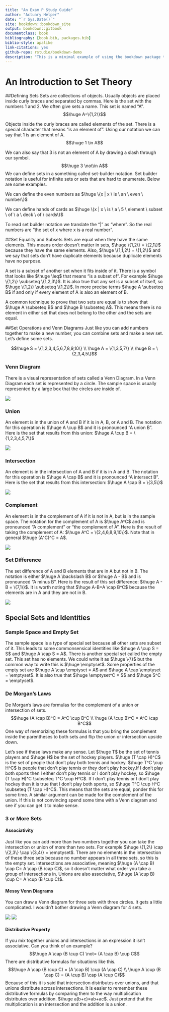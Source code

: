 ```yaml
--- 
title: "An Exam P Study Guide"
author: "Actuary Helper"
date: "`r Sys.Date()`"
site: bookdown::bookdown_site
output: bookdown::gitbook
documentclass: book
bibliography: [book.bib, packages.bib]
biblio-style: apalike
link-citations: yes
github-repo: rstudio/bookdown-demo
description: "This is a minimal example of using the bookdown package to write a book. The output format for this example is bookdown::gitbook."
---
```


# An Introduction to Set Theory
##Defining Sets
Sets are collections of objects. Usually objects are placed inside curly braces and separated by commas. Here is the set with the numbers 1 and 2. We often give sets a name. This set is named "A". $$\huge A=\{1,2\}$$ 

Objects inside the curly braces are called elements of the set. There is a special character that means "is an element of". Using our notation we can say that 1 is an element of A. $$\huge 1 \in A$$

We can also say that 3 is not an element of A by drawing a slash through our symbol. 
$$\huge 3 \not\in A$$
We can define sets in a something called set-builder notation. Set builder notation is useful for infinite sets or sets that are hard to enumerate. Below are some examples.

We can define the even numbers as $\huge \{x | x \ is \  an  \  even \ number\}$

We can define hands of cards as $\huge \{x | x \ is \  a \ 5 \ element \ subset \ of \ a \ deck \ of \ cards\}$

To read set builder notation we translate the "|" as "where". So the real numbers are "the set of x where x is a real number".

##Set Equality and Subsets
Sets are equal when they have the same elements. This means order doesn't matter in sets, $\huge \{1,2\} = \{2,1\}$ because they have the same elements. Also, $\huge \{1,1,2\} = \{1,2\}$ and we say that sets don't have duplicate elements because duplicate elements have no purpose. 

A set is a subset of another set when it fits inside of it. There is a symbol that looks like $\huge \leq$ that means "is a subset of". For example $\huge \{1,2\} \subseteq \{1,2,3\}$. It is also true that any set is a subset of itself, so $\huge \{1,2\} \subseteq \{1,2\}$. In more precise terms $\huge A \subseteq B$ if and only if every element of A is also an element of B.

A common technique to prove that two sets are equal is to show that $\huge A \subseteq B$ and $\huge B \subseteq A$. This means there is no element in either set that does not belong to the other and the sets are equal.

##Set Operations and Venn Diagrams
Just like you can add numbers together to make a new number, you can combine sets and make a new set. Let's define some sets.

$$\huge S = \{1,2,3,4,5,6,7,8,9,10\} \\
\huge A = \{1,3,5,7\} \\
\huge B = \{2,3,4,5\}$$

### Venn Diagram
There is a visual representation of sets called a Venn Diagram. In a Venn Diagram each set is represented by a circle. The sample space is usually represented by a large box that the circles are inside of.

![](Pictures/01-Sets/Venn.PNG)

### Union
An element is in the union of A and B if it is in A, B, or A and B. The notation for this operation is $\huge A \cup B$ and it is pronounced "A union B". Here is the set that results from this union: $\huge A \cup B = \{1,2,3,4,5,7\}$

![](Pictures/01-Sets/AUB.PNG)

### Intersection
An element is in the intersection of A and B if it is in A and B. The notation for this operation is $\huge A \cap B$ and it is pronounced "A intersect B". Here is the set that results from this intersection: $\huge A \cap B = \{3,5\}$

![](Pictures/01-Sets/AcapB.PNG)

### Complement
An element is in the complement of A if it is not in A, but is in the sample space. The notation for the complement of A is $\huge A^C$ and is pronounced "A complement" or "the complement of A". Here is the result of taking the complement of A: $\huge A^C = \{2,4,6,8,9,10\}$. Note that in general $\huge (A^C)^C = A$.

![](Pictures/01-Sets/A^C.PNG)

### Set Difference
The set difference of A and B elements that are in A but not in B. The notation is either $\huge A \backslash B$ or $\huge A - B$ and is pronounced "A minus B". Here is the result of this set difference: $\huge A - B = \{7,1\}$. It is worth noting that $\huge A-B=A \cap B^C$ because the elements are in A and they are not in B.

![](Pictures/01-Sets/A-B.PNG)

## Special Sets and Identities

### Sample Space and Empty Set
The sample space is a type of special set because all other sets are subset of it. This leads to some commonsensical identities like $\huge A \cup S = S$ and $\huge A \cap S = A$. There is another special set called the empty set. This set has no elements. We could write it as $\huge \{\}$ but the common way to write this is $\huge \emptyset$. Some properties of the empty set are $\huge A \cup \emptyset = A$ and $\huge A \cap \emptyset = \emptyset$. It is also true that $\huge \emptyset^C = S$ and $\huge S^C = \emptyset$.

### De Morgan's Laws
De Morgan's laws are formulas for the complement of a union or intersection of sets.
$$\huge (A \cap B)^C = A^C \cup B^C \\
\huge (A \cup B)^C = A^C \cap B^C$$
One way of memorizing these formulas is that you bring the complement inside the parentheses to both sets and flip the union or intersection upside down.

Let's see if these laws make any sense. Let $\huge T$ be the set of tennis players and $\huge H$ be the set of hockey players. $\huge (T \cap H)^C$ is the set of people that don't play both tennis and hockey. $\huge T^C \cup H^C$ is people that don't play tennis or they don't play hockey.If I don't play both sports then I either don't play tennis or I don't play hockey, so $\huge (T \cap H)^C \subseteq T^C \cup H^C$. If I don't play tennis or I don't play hockey then it is true that I don't play both sports, so $\huge T^C \cup H^C \subseteq (T \cap H)^C$. This means that the sets are equal, ponder this for some time. A similar argument can be made for the complement of the union. If this is not convincing spend some time with a Venn diagram and see if you can get it to make sense.

### 3 or More Sets

#### Associativity
Just like you can add more than two numbers together you can take the intersection or union of more than two sets. For example $\huge \{1,2\} \cap \{2,3\} \cap \{3,4\} = \emptyset$. There are no elements in the intersection of these three sets because no number appears in all three sets, so this is the empty set. Intersections are associative, meaning $\huge (A \cap B) \cap C= A \cap (B \cap C)$, so it doesn't matter what order you take a group of intersections in. Unions are also associative, $\huge (A \cup B) \cup C= A \cup (B \cup C)$.

#### Messy Venn Diagrams
You can draw a Venn diagram for three sets with three circles. It gets a little complicated. I wouldn't bother drawing a Venn diagram for 4 sets.

![](Pictures/01-Sets/Venn3.PNG)
![](Pictures/01-Sets/Venn4.PNG)

#### Distributive Property
If you mix together unions and intersections in an expression it isn't associative. Can you think of an example?
$$\huge A \cap (B \cup C) \not= (A \cap B) \cup C$$ 
There are distributive formulas for situations like this. 
$$\huge A \cap (B \cup C) = (A \cap B) \cup (A \cap C) \\
\huge A \cup (B \cap C) = (A \cup B) \cap (A \cup C)$$ 
Because of this it is said that intersection distributes over unions, and that unions distribute across intersections. It is easier to remember these distributive formulas by comparing them to the way multiplication distributes over addition. $\huge a(b+c)=ab+ac$. Just pretend that the multiplication is an intersection and the addition is a union.

